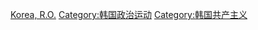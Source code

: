 [[Category:各國反共主義|Korea, R.O.]]
[[Category:韩国政治运动|Category:韩国政治运动]]
[[Category:韩国共产主义|Category:韩国共产主义]]
